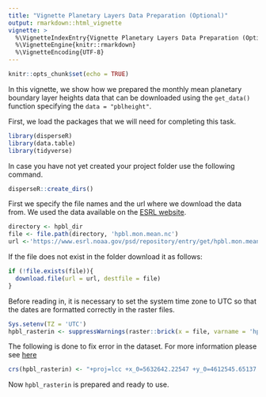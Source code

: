 ```yaml
---
title: "Vignette Planetary Layers Data Preparation (Optional)"
output: rmarkdown::html_vignette
vignette: >
  %\VignetteIndexEntry{Vignette Planetary Layers Data Preparation (Optional)}
  %\VignetteEngine{knitr::rmarkdown}
  %\VignetteEncoding{UTF-8}
---
```


```r
knitr::opts_chunk$set(echo = TRUE)
```


In this vignette, we show how we prepared the monthly mean planetary boundary layer heights data that can be downloaded using the `get_data()` function specifying the `data = "pblheight"`. 

First, we load the packages that we will need for completing this task. 

```r
library(disperseR)
library(data.table)
library(tidyverse)
```

In case you have not yet created your project folder use the following command. 

```r
disperseR::create_dirs()
```

First we specify the file names and the url where we download the data from. We used the data available on the [ESRL website](https://www.esrl.noaa.gov/psd/repository/entry/get/hpbl.mon.mean.nc?entryid=synth%3Ae570c8f9-ec09-4e89-93b4-babd5651e7a9%3AL05BUlIvTW9udGhsaWVzL21vbm9sZXZlbC9ocGJsLm1vbi5tZWFuLm5j).

```r
directory <- hpbl_dir
file <- file.path(directory, 'hpbl.mon.mean.nc')
url <-'https://www.esrl.noaa.gov/psd/repository/entry/get/hpbl.mon.mean.nc?entryid=synth%3Ae570c8f9-ec09-4e89-93b4-babd5651e7a9%3AL05BUlIvTW9udGhsaWVzL21vbm9sZXZlbC9ocGJsLm1vbi5tZWFuLm5j'
```

If the file does not exist in the folder download it as follows:


```r
if (!file.exists(file)){
  download.file(url = url, destfile = file)
}
```

Before reading in, it is necessary to set the system time zone to UTC so that the dates are formatted correctly in the raster files.

```r
Sys.setenv(TZ = 'UTC')
hpbl_rasterin <- suppressWarnings(raster::brick(x = file, varname = 'hpbl'))
```

The following is done to fix error in the dataset. For more information please see [here]("https://stackoverflow.com/questions/56806894/raster-warning-message-in-cbindmi-vals-number-of-rows-of-result-is-not/56807318#56807318")

```r
crs(hpbl_rasterin) <- "+proj=lcc +x_0=5632642.22547 +y_0=4612545.65137 +lat_0=50 +lon_0=-107 +lat_1=50"
```

Now `hpbl_rasterin` is prepared and ready to use.

